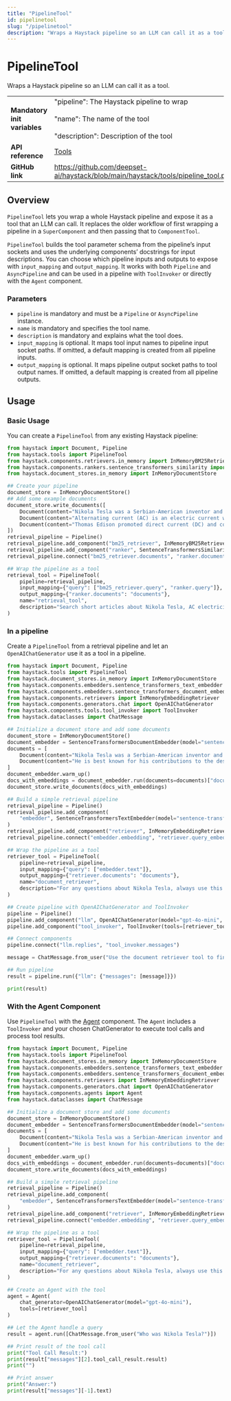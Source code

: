 ```yaml
---
title: "PipelineTool"
id: pipelinetool
slug: "/pipelinetool"
description: "Wraps a Haystack pipeline so an LLM can call it as a tool."
---
```


# PipelineTool

Wraps a Haystack pipeline so an LLM can call it as a tool.

|  |  |
| --- | --- |
| **Mandatory init variables** | "pipeline": The Haystack pipeline to wrap  <br /> <br />"name": The name of the tool  <br /> <br />"description": Description of the tool |
| **API reference** | [Tools](/reference/tools-api) |
| **GitHub link** | https://github.com/deepset-ai/haystack/blob/main/haystack/tools/pipeline_tool.py |

## Overview

`PipelineTool` lets you wrap a whole Haystack pipeline and expose it as a tool that an LLM can call.
It replaces the older workflow of first wrapping a pipeline in a `SuperComponent` and then passing that to
`ComponentTool`.

`PipelineTool` builds the tool parameter schema from the pipeline’s input sockets and uses the underlying components’ docstrings for input descriptions. You can choose which pipeline inputs and outputs to expose with
`input_mapping` and `output_mapping`. It works with both `Pipeline` and `AsyncPipeline` and can be used in a pipeline with `ToolInvoker` or directly with the `Agent` component.

### Parameters

- `pipeline` is mandatory and must be a `Pipeline` or `AsyncPipeline` instance.
- `name` is mandatory and specifies the tool name.
- `description` is mandatory and explains what the tool does.
- `input_mapping` is optional. It maps tool input names to pipeline input socket paths. If omitted, a default
  mapping is created from all pipeline inputs.
- `output_mapping` is optional. It maps pipeline output socket paths to tool output names. If omitted, a default
  mapping is created from all pipeline outputs.

## Usage

### Basic Usage

You can create a `PipelineTool` from any existing Haystack pipeline:

```python
from haystack import Document, Pipeline
from haystack.tools import PipelineTool
from haystack.components.retrievers.in_memory import InMemoryBM25Retriever
from haystack.components.rankers.sentence_transformers_similarity import SentenceTransformersSimilarityRanker
from haystack.document_stores.in_memory import InMemoryDocumentStore

## Create your pipeline
document_store = InMemoryDocumentStore()
## Add some example documents
document_store.write_documents([
    Document(content="Nikola Tesla was a Serbian-American inventor and electrical engineer."),
    Document(content="Alternating current (AC) is an electric current which periodically reverses direction."),
    Document(content="Thomas Edison promoted direct current (DC) and competed with AC in the War of Currents."),
])
retrieval_pipeline = Pipeline()
retrieval_pipeline.add_component("bm25_retriever", InMemoryBM25Retriever(document_store=document_store))
retrieval_pipeline.add_component("ranker", SentenceTransformersSimilarityRanker(model="cross-encoder/ms-marco-MiniLM-L-6-v2"))
retrieval_pipeline.connect("bm25_retriever.documents", "ranker.documents")

## Wrap the pipeline as a tool
retrieval_tool = PipelineTool(
    pipeline=retrieval_pipeline,
    input_mapping={"query": ["bm25_retriever.query", "ranker.query"]},
    output_mapping={"ranker.documents": "documents"},
    name="retrieval_tool",
    description="Search short articles about Nikola Tesla, AC electricity, and related inventors",
)
```

### In a pipeline

Create a `PipelineTool` from a retrieval pipeline and let an `OpenAIChatGenerator` use it as a tool in a pipeline.

```python
from haystack import Document, Pipeline
from haystack.tools import PipelineTool
from haystack.document_stores.in_memory import InMemoryDocumentStore
from haystack.components.embedders.sentence_transformers_text_embedder import SentenceTransformersTextEmbedder
from haystack.components.embedders.sentence_transformers_document_embedder import SentenceTransformersDocumentEmbedder
from haystack.components.retrievers import InMemoryEmbeddingRetriever
from haystack.components.generators.chat import OpenAIChatGenerator
from haystack.components.tools.tool_invoker import ToolInvoker
from haystack.dataclasses import ChatMessage

## Initialize a document store and add some documents
document_store = InMemoryDocumentStore()
document_embedder = SentenceTransformersDocumentEmbedder(model="sentence-transformers/all-MiniLM-L6-v2")
documents = [
    Document(content="Nikola Tesla was a Serbian-American inventor and electrical engineer."),
    Document(content="He is best known for his contributions to the design of the modern alternating current (AC) electricity supply system."),
]
document_embedder.warm_up()
docs_with_embeddings = document_embedder.run(documents=documents)["documents"]
document_store.write_documents(docs_with_embeddings)

## Build a simple retrieval pipeline
retrieval_pipeline = Pipeline()
retrieval_pipeline.add_component(
    "embedder", SentenceTransformersTextEmbedder(model="sentence-transformers/all-MiniLM-L6-v2")
)
retrieval_pipeline.add_component("retriever", InMemoryEmbeddingRetriever(document_store=document_store))
retrieval_pipeline.connect("embedder.embedding", "retriever.query_embedding")

## Wrap the pipeline as a tool
retriever_tool = PipelineTool(
    pipeline=retrieval_pipeline,
    input_mapping={"query": ["embedder.text"]},
    output_mapping={"retriever.documents": "documents"},
    name="document_retriever",
    description="For any questions about Nikola Tesla, always use this tool",
)

## Create pipeline with OpenAIChatGenerator and ToolInvoker
pipeline = Pipeline()
pipeline.add_component("llm", OpenAIChatGenerator(model="gpt-4o-mini", tools=[retriever_tool]))
pipeline.add_component("tool_invoker", ToolInvoker(tools=[retriever_tool]))

## Connect components
pipeline.connect("llm.replies", "tool_invoker.messages")

message = ChatMessage.from_user("Use the document retriever tool to find information about Nikola Tesla")

## Run pipeline
result = pipeline.run({"llm": {"messages": [message]}})

print(result)
```

### With the Agent Component

Use `PipelineTool` with the [Agent](/docs/agent) component. The `Agent` includes a `ToolInvoker` and your chosen ChatGenerator to execute tool calls and process tool results.

```python
from haystack import Document, Pipeline
from haystack.tools import PipelineTool
from haystack.document_stores.in_memory import InMemoryDocumentStore
from haystack.components.embedders.sentence_transformers_text_embedder import SentenceTransformersTextEmbedder
from haystack.components.embedders.sentence_transformers_document_embedder import SentenceTransformersDocumentEmbedder
from haystack.components.retrievers import InMemoryEmbeddingRetriever
from haystack.components.generators.chat import OpenAIChatGenerator
from haystack.components.agents import Agent
from haystack.dataclasses import ChatMessage

## Initialize a document store and add some documents
document_store = InMemoryDocumentStore()
document_embedder = SentenceTransformersDocumentEmbedder(model="sentence-transformers/all-MiniLM-L6-v2")
documents = [
    Document(content="Nikola Tesla was a Serbian-American inventor and electrical engineer."),
    Document(content="He is best known for his contributions to the design of the modern alternating current (AC) electricity supply system."),
]
document_embedder.warm_up()
docs_with_embeddings = document_embedder.run(documents=documents)["documents"]
document_store.write_documents(docs_with_embeddings)

## Build a simple retrieval pipeline
retrieval_pipeline = Pipeline()
retrieval_pipeline.add_component(
    "embedder", SentenceTransformersTextEmbedder(model="sentence-transformers/all-MiniLM-L6-v2")
)
retrieval_pipeline.add_component("retriever", InMemoryEmbeddingRetriever(document_store=document_store))
retrieval_pipeline.connect("embedder.embedding", "retriever.query_embedding")

## Wrap the pipeline as a tool
retriever_tool = PipelineTool(
    pipeline=retrieval_pipeline,
    input_mapping={"query": ["embedder.text"]},
    output_mapping={"retriever.documents": "documents"},
    name="document_retriever",
    description="For any questions about Nikola Tesla, always use this tool",
)

## Create an Agent with the tool
agent = Agent(
    chat_generator=OpenAIChatGenerator(model="gpt-4o-mini"),
    tools=[retriever_tool]
)

## Let the Agent handle a query
result = agent.run([ChatMessage.from_user("Who was Nikola Tesla?")])

## Print result of the tool call
print("Tool Call Result:")
print(result["messages"][2].tool_call_result.result)
print("")

## Print answer
print("Answer:")
print(result["messages"][-1].text)
```

